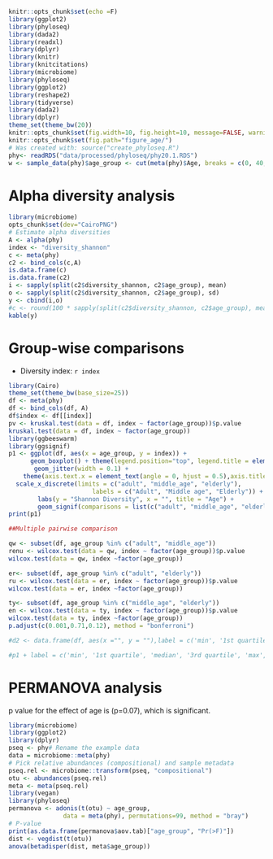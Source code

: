 

```r
knitr::opts_chunk$set(echo =F)
library(ggplot2)
library(phyloseq)
library(dada2)
library(readxl)
library(dplyr)
library(knitr)
library(knitcitations)
library(microbiome)
library(phyloseq)
library(ggplot2)
library(reshape2)
library(tidyverse)
library(dada2)
library(dplyr)
theme_set(theme_bw(20))
knitr::opts_chunk$set(fig.width=10, fig.height=10, message=FALSE, warning=FALSE)
knitr::opts_chunk$set(fig.path="figure_age/")
# Was created with: source("create_phyloseq.R")
phy<- readRDS("data/processed/phyloseq/phy20.1.RDS")
w <- sample_data(phy)$age_group <- cut(meta(phy)$Age, breaks = c(0, 40, 59, Inf), labels = c("adult", "middle_age", "elderly"))
```


# Alpha diversity analysis

```r
library(microbiome)
opts_chunk$set(dev="CairoPNG")
# Estimate alpha diversities
A <- alpha(phy)
index <- "diversity_shannon"
c <- meta(phy)
c2 <- bind_cols(c,A)
is.data.frame(c) 
is.data.frame(c2)
i <- sapply(split(c2$diversity_shannon, c2$age_group), mean)
o <- sapply(split(c2$diversity_shannon, c2$age_group), sd) 
y <- cbind(i,o)
#c <- round(100 * sapply(split(c2$diversity_shannon, c2$age_group), mean),2)
kable(y)
```

# Group-wise comparisons
* Diversity index: `r index`

```r
library(Cairo)
theme_set(theme_bw(base_size=25))
df <- meta(phy)
df <- bind_cols(df, A)
df$index <- df[[index]]
pv <- kruskal.test(data = df, index ~ factor(age_group))$p.value
kruskal.test(data = df, index ~ factor(age_group))
library(ggbeeswarm)
library(ggsignif)
p1 <- ggplot(df, aes(x = age_group, y = index)) +
      geom_boxplot() + theme(legend.position="top", legend.title = element_text("Stats"))  +
       geom_jitter(width = 0.1) +  
	theme(axis.text.x = element_text(angle = 0, hjust = 0.5),axis.title.x = element_text()) +
  scale_x_discrete(limits = c("adult", "middle_age", "elderly"),
                       labels = c("Adult", "Middle age", "Elderly")) + 
        labs(y = "Shannon Diversity", x = "", title = "Age") + 
        geom_signif(comparisons = list(c("adult", "middle_age", "elderly")), map_signif_level = TRUE) 
print(p1)

##Multiple pairwise comparison 

qw <- subset(df, age_group %in% c("adult", "middle_age"))
renu <- wilcox.test(data = qw, index ~ factor(age_group))$p.value
wilcox.test(data = qw, index ~factor(age_group))

er<- subset(df, age_group %in% c("adult", "elderly"))
ru <- wilcox.test(data = er, index ~ factor(age_group))$p.value
wilcox.test(data = er, index ~factor(age_group))

ty<- subset(df, age_group %in% c("middle_age", "elderly"))
en <- wilcox.test(data = ty, index ~ factor(age_group))$p.value
wilcox.test(data = ty, index ~factor(age_group))
p.adjust(c(0.001,0.71,0.12), method = "bonferroni")

#d2 <- data.frame(df, aes(x ="", y = ""),label = c('min', '1st quartile', 'median', '3rd quartile', 'max', 'outlier'))

#p1 + label = c('min', '1st quartile', 'median', '3rd quartile', 'max', 'outlier')

```


# PERMANOVA analysis

p value for the effect of age  is (p=0.07), which is significant.

```r
library(microbiome)
library(ggplot2)
library(dplyr)
pseq <- phy# Rename the example data
data = microbiome::meta(phy)
# Pick relative abundances (compositional) and sample metadata 
pseq.rel <- microbiome::transform(pseq, "compositional")
otu <- abundances(pseq.rel)
meta <- meta(pseq.rel)
library(vegan)
library(phyloseq)
permanova <- adonis(t(otu) ~ age_group,
               data = meta(phy), permutations=99, method = "bray")
# P-value
print(as.data.frame(permanova$aov.tab)["age_group", "Pr(>F)"])
dist <- vegdist(t(otu))
anova(betadisper(dist, meta$age_group))
```